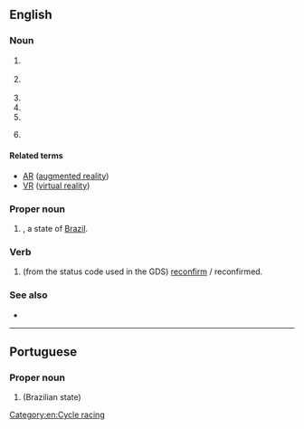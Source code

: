 {{also|rr|R-R|R&R|R.R.}}
==English==

===Noun===
{{en-noun|~}}

# {{lb|en|US}} {{initialism of|en|railroad}}
# {{lb|en|cycling}} {{initialism of|en|road race}}
# {{initialism of|en|Rolls-Royce}}
# {{initialism of|en|reverse racism}}
# {{initialism of|en|real reality}}
# {{lb|en|statistics|epidemiology}} {{initialism of|en|relative risk}}

====Related terms====
{{sense|real reality}}
* [[AR]] ([[augmented reality]])
* [[VR]] ([[virtual reality]])

===Proper noun===
{{en-proper noun}}

# {{abbreviation of|en|Roraima|nodot=1}}, a state of [[Brazil]].

===Verb===
{{head|en|verb}}

# {{lb|en|aviation|travel|dated}} (from the status code used in the GDS) [[reconfirm]] / reconfirmed.

===See also===
* {{l|en|R and R}}

[[Category:en:Cycle racing]]

----

==Portuguese==

===Proper noun===
{{pt-proper noun}}

# {{abbreviation of|pt|Roraima|nodot=1}} (Brazilian state)
